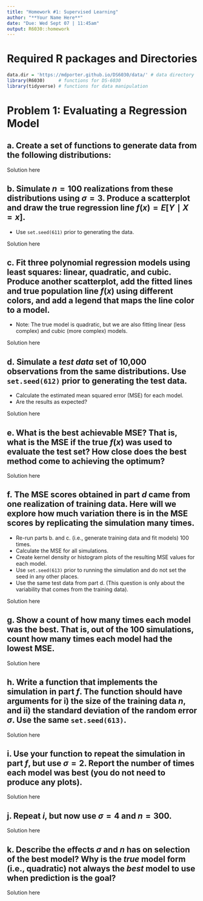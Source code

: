 ```yaml
---
title: "Homework #1: Supervised Learning"
author: "**Your Name Here**"
date: "Due: Wed Sept 07 | 11:45am"
output: R6030::homework
---
```


# Required R packages and Directories

::: {.solution}
```r
data.dir = 'https://mdporter.github.io/DS6030/data/' # data directory
library(R6030)     # functions for DS-6030
library(tidyverse) # functions for data manipulation
```
:::

# Problem 1: Evaluating a Regression Model

## a. Create a set of functions to generate data from the following distributions:
\begin{align*}
X &\sim \mathcal{N}(0, 1) \\
Y &= -1 + .5X + .2X^2 + \epsilon \\
\epsilon &\sim \mathcal{N}(0,\, \sigma)
\end{align*}


::: {.solution}

Solution here

:::


## b. Simulate $n=100$ realizations from these distributions using $\sigma=3$. Produce a scatterplot and draw the true regression line $f(x) = E[Y \mid X=x]$.
- Use `set.seed(611)` prior to generating the data.

::: {.solution}

Solution here

:::

## c. Fit three polynomial regression models using least squares: linear, quadratic, and cubic. Produce another scatterplot, add the fitted lines and true population line $f(x)$  using different colors, and add a legend that maps the line color to a model.
- Note: The true model is quadratic, but we are also fitting linear (less complex) and cubic (more complex) models.

::: {.solution}

Solution here

:::

## d. Simulate a *test data* set of 10,000 observations from the same distributions. Use `set.seed(612)` prior to generating the test data.
- Calculate the estimated mean squared error (MSE) for each model.
- Are the results as expected?

::: {.solution}

Solution here

:::

## e. What is the best achievable MSE? That is, what is the MSE if the true $f(x)$ was used to evaluate the test set? How close does the best method come to achieving the optimum?

::: {.solution}

Solution here

:::


## f. The MSE scores obtained in part *d* came from one realization of training data. Here will we explore how much variation there is in the MSE scores by replicating the simulation many times.

- Re-run parts b. and c. (i.e., generate training data and fit models) 100 times.
- Calculate the MSE for all simulations.
- Create kernel density or histogram plots of the resulting MSE values for each model.
- Use `set.seed(613)` prior to running the simulation and do not set the seed in any other places.
- Use the same test data from part d. (This question is only about the variability that comes from the training data).

::: {.solution}

Solution here

:::


## g. Show a count of how many times each model was the best. That is, out of the 100 simulations, count how many times each model had the lowest MSE.

::: {.solution}

Solution here

:::


## h. Write a function that implements the simulation in part *f*. The function should have arguments for i) the size of the training data $n$, and ii) the standard deviation of the random error $\sigma$.  Use the same `set.seed(613)`. 

::: {.solution}

Solution here

:::

## i. Use your function to repeat the simulation in part *f*, but use $\sigma=2$. Report the number of times each model was best (you do not need to produce any plots). 

::: {.solution}

Solution here

:::


## j. Repeat *i*, but now use $\sigma=4$ and $n=300$.

::: {.solution}

Solution here

:::

## k. Describe the effects $\sigma$ and $n$ has on selection of the best model? Why is the *true* model form (i.e., quadratic) not always the *best* model to use when prediction is the goal?

::: {.solution}

Solution here

:::





